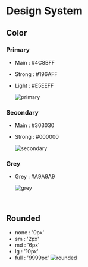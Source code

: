 # Design System

## Color

### Primary

- Main : #4C8BFF
- Strong : #196AFF
- Light : #E5EEFF

  ![primary](https://github.com/Team94/DesignSystem-StoryBook/assets/136573728/10ed533c-ae2a-452b-af99-f8791f553a4f)

### Secondary

- Main : #303030
- Strong : #000000

  ![secondary](https://github.com/Team94/DesignSystem-StoryBook/assets/136573728/10ee2da2-524c-4ae7-b7c6-2aa90f1fffcf)

### Grey

- Grey : #A9A9A9

  ![grey](https://github.com/Team94/DesignSystem-StoryBook/assets/136573728/4b375fb4-72d1-49f7-b447-ba77c3f6ecbc)

<br />

## Rounded

- none : '0px'
- sm : '2px'
- md : '6px'
- lg : '10px'
- full : '9999px'
  ![rounded](https://github.com/Team94/DesignSystem-StoryBook/assets/136573728/d6d114ce-a07b-478e-b85c-7dc7bfdf831a)
